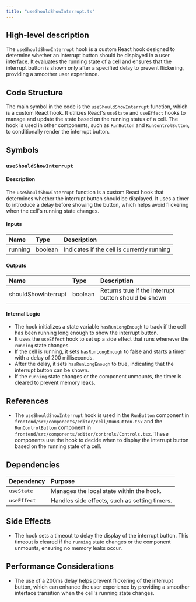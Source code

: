 ```yaml
---
title: "useShouldShowInterrupt.ts"
---
```


## High-level description

The `useShouldShowInterrupt` hook is a custom React hook designed to determine whether an interrupt button should be displayed in a user interface. It evaluates the running state of a cell and ensures that the interrupt button is shown only after a specified delay to prevent flickering, providing a smoother user experience.

## Code Structure

The main symbol in the code is the `useShouldShowInterrupt` function, which is a custom React hook. It utilizes React's `useState` and `useEffect` hooks to manage and update the state based on the running status of a cell. The hook is used in other components, such as `RunButton` and `RunControlButton`, to conditionally render the interrupt button.

## Symbols

### `useShouldShowInterrupt`
#### Description
The `useShouldShowInterrupt` function is a custom React hook that determines whether the interrupt button should be displayed. It uses a timer to introduce a delay before showing the button, which helps avoid flickering when the cell's running state changes.

#### Inputs
| Name   | Type    | Description                        |
|:-------|:--------|:-----------------------------------|
| running | boolean | Indicates if the cell is currently running |

#### Outputs
| Name            | Type    | Description                                      |
|:----------------|:--------|:-------------------------------------------------|
| shouldShowInterrupt | boolean | Returns true if the interrupt button should be shown |

#### Internal Logic
- The hook initializes a state variable `hasRunLongEnough` to track if the cell has been running long enough to show the interrupt button.
- It uses the `useEffect` hook to set up a side effect that runs whenever the `running` state changes.
- If the cell is running, it sets `hasRunLongEnough` to false and starts a timer with a delay of 200 milliseconds.
- After the delay, it sets `hasRunLongEnough` to true, indicating that the interrupt button can be shown.
- If the `running` state changes or the component unmounts, the timer is cleared to prevent memory leaks.

## References

- The `useShouldShowInterrupt` hook is used in the `RunButton` component in `frontend/src/components/editor/cell/RunButton.tsx` and the `RunControlButton` component in `frontend/src/components/editor/controls/Controls.tsx`. These components use the hook to decide when to display the interrupt button based on the running state of a cell.

## Dependencies

| Dependency | Purpose                                      |
|:-----------|:---------------------------------------------|
| `useState` | Manages the local state within the hook.      |
| `useEffect`| Handles side effects, such as setting timers. |

## Side Effects

- The hook sets a timeout to delay the display of the interrupt button. This timeout is cleared if the `running` state changes or the component unmounts, ensuring no memory leaks occur.

## Performance Considerations

- The use of a 200ms delay helps prevent flickering of the interrupt button, which can enhance the user experience by providing a smoother interface transition when the cell's running state changes.